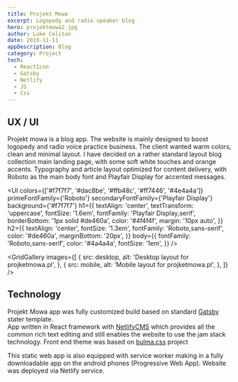 ```yaml
---
title: Projekt Mowa
excerpt: Logopedy and radio speaker blog
hero: projektmowa2.jpg
author: Luke Celitan
date: 2019-11-11
appDescription: Blog
category: Project
tech:
  - ReactIcon
  - Gatsby
  - Netlify
  - JS
  - Css
---
```



## UX / UI

Projekt mowa is a blog app. The website is mainly designed to boost logopedy and radio voice practice business.
The client wanted warm colors, clean and minimal layout. I have decided on a rather standard layout blog collection main landing page,
with some soft white touches and orange accents. Typography and article layout optimized for content delivery, with Roboto as the main body font and Playfair Display for accented messages.

<UI
  colors={['#f7f7f7', '#dac8be', '#ffb48c', '#ff7446', '#4e4a4a']}
  primeFontFamily={'Roboto'}
  secondaryFontFamily={'Playfair Display'}
  background={'#f7f7f7'}
  h1={{
    textAlign: 'center',
    textTransform: 'uppercase',
    fontSize: '1.6em',
    fontFamily: 'Playfair Display,serif',
    borderBottom: '1px solid #de460a',
    color: '#4f4f4f',
    margin: '10px auto',
  }}
  h2={{
    textAlign: 'center',
    fontSize: '1.3em',
    fontFamily: 'Roboto,sans-serif',
    color: '#de460a',
    marginBottom: '20px',
  }}
  body={{
    fontFamily: 'Roboto,sans-serif',
    color: '#4a4a4a',
    fontSize: '1em',
  }}
/>

<GridGallery
  images={[
    {
      src: desktop,
      alt: 'Desktop layout for projketmowa.pl',
    },
    {
      src: mobile,
      alt: 'Mobile layout for projketmowa.pl',
    },
  ]}
/>

## Technology

Projekt Mowa app was fully customized build based on standard [Gatsby](https://www.gatsbyjs.org/) stater template.  
App written in React framework with [NetlifyCMS](https://www.netlifycms.org/) which provides all the common rich text editing and still enables the website to use the
jam stack technology. Front end theme was based on [bulma.css](https://bulma.io/) project

This static web app is also equipped with service worker making in a fully downloadable app on the
android phones (Progressive Web App). Website was deployed via Netlify service.
